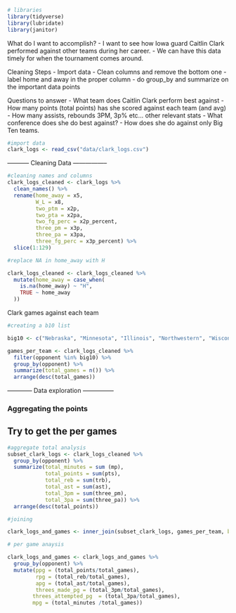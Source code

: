 ```r
# libraries
library(tidyverse)
library(lubridate)
library(janitor)
```

What do I want to accomplish?
- I want to see how Iowa guard Caitlin Clark performed against other teams during her career.
- We can have this data timely for when the tournament comes around.

Cleaning Steps
- Import data
- Clean columns and remove the bottom one
- label home and away in the proper column
- do group_by and summarize on the important data points

Questions to answer
- What team does Caitlin Clark perform best against
- How many points (total points) has she scored against each team (and avg)
- How many assists, rebounds 3PM, 3p% etc... other relevant stats
- What conference does she do best against?
- How does she do against only Big Ten teams. 


```r
#import data
clark_logs <- read_csv("data/clark_logs.csv")

```

----------- Cleaning Data -----------------

```r
#cleaning names and columns
clark_logs_cleaned <- clark_logs %>% 
  clean_names() %>% 
  rename(home_away = x5,
         W_L = x8,
         two_ptm = x2p,
         two_pta = x2pa,
         two_fg_perc = x2p_percent,
         three_pm = x3p,
         three_pa = x3pa,
         three_fg_perc = x3p_percent) %>% 
  slice(1:129)

#replace NA in home_away with H

clark_logs_cleaned <- clark_logs_cleaned %>%
  mutate(home_away = case_when(
    is.na(home_away) ~ "H",
    TRUE ~ home_away
  ))

```

Clark games against each team

```r

#creating a b10 list

big10 <- c("Nebraska", "Minnesota", "Illinois", "Northwestern", "Wisconsin", "Indiana", "Purdue", "Ohio State", "Michigan", "Michigan State", "Penn State", "Rutgers", "Maryland")

games_per_team <- clark_logs_cleaned %>% 
  filter(opponent %in% big10) %>% 
  group_by(opponent) %>% 
  summarize(total_games = n()) %>% 
  arrange(desc(total_games))

```




------------ Data exploration ---------------

### Aggregating the points

## Try to get the per games

```r
#aggregate total analysis
subset_clark_logs <- clark_logs_cleaned %>% 
  group_by(opponent) %>% 
  summarize(total_minutes = sum (mp),
            total_points = sum(pts),
            total_reb = sum(trb),
            total_ast = sum(ast),
            total_3pm = sum(three_pm),
            total_3pa = sum(three_pa)) %>% 
  arrange(desc(total_points))

#joining

clark_logs_and_games <- inner_join(subset_clark_logs, games_per_team, by = "opponent")

# per game anaysis

clark_logs_and_games <- clark_logs_and_games %>% 
  group_by(opponent) %>% 
  mutate(ppg = (total_points/total_games),
         rpg = (total_reb/total_games),
         apg = (total_ast/total_games),
         threes_made_pg = (total_3pm/total_games),
        threes_attempted_pg  = (total_3pa/total_games),
        mpg = (total_minutes /total_games))
```





